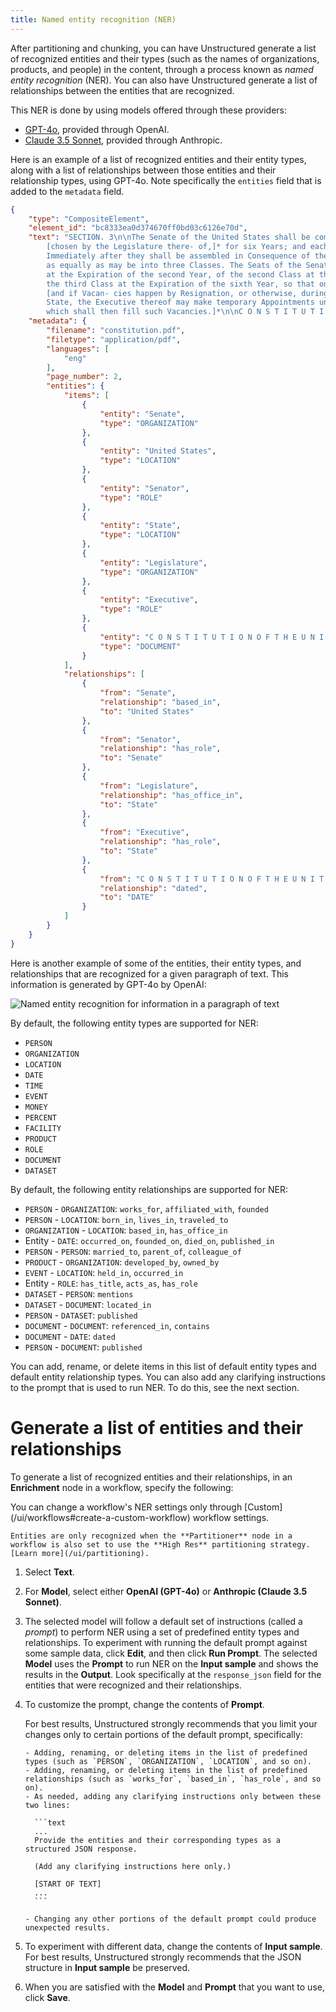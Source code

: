 ```yaml
---
title: Named entity recognition (NER)
---
```


After partitioning and chunking, you can have Unstructured generate a list of recognized entities and their types (such as the names of organizations, products, and people) in the content, through a process known as _named entity recognition_ (NER). 
You can also have Unstructured generate a list of relationships between the entities that are recognized.

This NER is done by using models offered through these providers:

- [GPT-4o](https://openai.com/index/hello-gpt-4o/), provided through OpenAI.
- [Claude 3.5 Sonnet](https://www.anthropic.com/news/claude-3-5-sonnet), provided through Anthropic. 

Here is an example of a list of recognized entities and their entity types, along with a list of relationships between those 
entities and their relationship types, using GPT-4o. Note specifically the `entities` field that is added to the `metadata` field.

```json
{
    "type": "CompositeElement",
    "element_id": "bc8333ea0d374670ff0bd03c6126e70d",
    "text": "SECTION. 3\n\nThe Senate of the United States shall be composed of two Senators from each State, 
        [chosen by the Legislature there- of,]* for six Years; and each Senator shall have one Vote.\n\n
        Immediately after they shall be assembled in Consequence of the first Election, they shall be divided
        as equally as may be into three Classes. The Seats of the Senators of the first Class shall be vacated
        at the Expiration of the second Year, of the second Class at the Expiration of the fourth Year, and of
        the third Class at the Expiration of the sixth Year, so that one third may be chosen every second Year;
        [and if Vacan- cies happen by Resignation, or otherwise, during the Recess of the Legislature of any
        State, the Executive thereof may make temporary Appointments until the next Meeting of the Legislature,
        which shall then fill such Vacancies.]*\n\nC O N S T I T U T I O N O F T H E U N I T E D S T A T E S",
    "metadata": {
        "filename": "constitution.pdf",
        "filetype": "application/pdf",
        "languages": [
            "eng"
        ],
        "page_number": 2,
        "entities": {
            "items": [
                {
                    "entity": "Senate",
                    "type": "ORGANIZATION"
                },
                {
                    "entity": "United States",
                    "type": "LOCATION"
                },
                {
                    "entity": "Senator",
                    "type": "ROLE"
                },
                {
                    "entity": "State",
                    "type": "LOCATION"
                },
                {
                    "entity": "Legislature",
                    "type": "ORGANIZATION"
                },
                {
                    "entity": "Executive",
                    "type": "ROLE"
                },
                {
                    "entity": "C O N S T I T U T I O N O F T H E U N I T E D S T A T E S",
                    "type": "DOCUMENT"
                }
            ],
            "relationships": [
                {
                    "from": "Senate",
                    "relationship": "based_in",
                    "to": "United States"
                },
                {
                    "from": "Senator",
                    "relationship": "has_role",
                    "to": "Senate"
                },
                {
                    "from": "Legislature",
                    "relationship": "has_office_in",
                    "to": "State"
                },
                {
                    "from": "Executive",
                    "relationship": "has_role",
                    "to": "State"
                },
                {
                    "from": "C O N S T I T U T I O N O F T H E U N I T E D S T A T E S",
                    "relationship": "dated",
                    "to": "DATE"
                }
            ]
        }
    }
}
```

Here is another example of some of the entities, their entity types, and relationships that are recognized for a given paragraph of text. This information 
is generated by GPT-4o by OpenAI:

![Named entity recognition for information in a paragraph of text](/img/enriching/NER-Example.png)

By default, the following entity types are supported for NER:

- `PERSON`
- `ORGANIZATION`
- `LOCATION`
- `DATE`
- `TIME`
- `EVENT`
- `MONEY`
- `PERCENT`
- `FACILITY`
- `PRODUCT`
- `ROLE`
- `DOCUMENT`
- `DATASET`

By default, the following entity relationships are supported for NER:

- `PERSON` - `ORGANIZATION`: `works_for`, `affiliated_with`, `founded`
- `PERSON` - `LOCATION`: `born_in`, `lives_in`, `traveled_to`
- `ORGANIZATION` - `LOCATION`: `based_in`, `has_office_in`
- Entity - `DATE`: `occurred_on`, `founded_on`, `died_on`, `published_in`
- `PERSON` - `PERSON`: `married_to`, `parent_of`, `colleague_of`
- `PRODUCT` - `ORGANIZATION`: `developed_by`, `owned_by`
- `EVENT` - `LOCATION`: `held_in`, `occurred_in`
- Entity - `ROLE`: `has_title`, `acts_as`, `has_role`
- `DATASET` - `PERSON`: `mentions`
- `DATASET` - `DOCUMENT`: `located_in`
- `PERSON` - `DATASET`: `published`
- `DOCUMENT` - `DOCUMENT`: `referenced_in`, `contains`
- `DOCUMENT` - `DATE`: `dated`
- `PERSON` - `DOCUMENT`: `published`

You can add, rename, or delete items in this list of default entity types and default entity relationship types. 
You can also add any clarifying instructions to the 
prompt that is used to run NER. To do this, see the next section. 

# Generate a list of entities and their relationships

To generate a list of recognized entities and their relationships, in an **Enrichment** node in a workflow, specify the following:

<Note>
    You can change a workflow's NER settings only through [Custom](/ui/workflows#create-a-custom-workflow) workflow settings.
    
    Entities are only recognized when the **Partitioner** node in a workflow is also set to use the **High Res** partitioning strategy. [Learn more](/ui/partitioning).
</Note>

1. Select **Text**.
2. For **Model**, select either **OpenAI (GPT-4o)** or **Anthropic (Claude 3.5 Sonnet)**.
3. The selected model will follow a default set of instructions (called a _prompt_) to perform NER using a set of predefined entity types and relationships. To experiment 
   with running the default prompt against some sample data, click **Edit**, and then click **Run Prompt**. The selected **Model** uses the 
   **Prompt** to run NER on the **Input sample** and shows the results in the **Output**. Look specifically at the `response_json` field for the 
   entities that were recognized and their relationships.
4. To customize the prompt, change the contents of **Prompt**.

   <Note>
       For best results, Unstructured strongly recommends that you limit your changes only to certain portions of the default prompt, specifically:

       - Adding, renaming, or deleting items in the list of predefined types (such as `PERSON`, `ORGANIZATION`, `LOCATION`, and so on).
       - Adding, renaming, or deleting items in the list of predefined relationships (such as `works_for`, `based_in`, `has_role`, and so on).
       - As needed, adding any clarifying instructions only between these two lines:

         ```text
         ...
         Provide the entities and their corresponding types as a structured JSON response.

         (Add any clarifying instructions here only.)

         [START OF TEXT]
         ...
         ```

       - Changing any other portions of the default prompt could produce unexpected results.
   </Note>

5. To experiment with different data, change the contents of **Input sample**. For best results, Unstructured strongly recommends that the JSON structure in **Input sample** be preserved.
6. When you are satisfied with the **Model** and **Prompt** that you want to use, click **Save**.